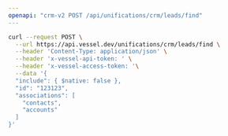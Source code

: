 ```yaml
---
openapi: "crm-v2 POST /api/unifications/crm/leads/find"
---
```


<RequestExample>

```bash Request
curl --request POST \
  --url https://api.vessel.dev/unifications/crm/leads/find \
  --header 'Content-Type: application/json' \
  --header 'x-vessel-api-token: ' \
  --header 'x-vessel-access-token: '\
  --data '{
  "include": { $native: false },
  "id": "123123",
  "associations": [
    "contacts",
    "accounts"
  ]
}'
```

</RequestExample>


